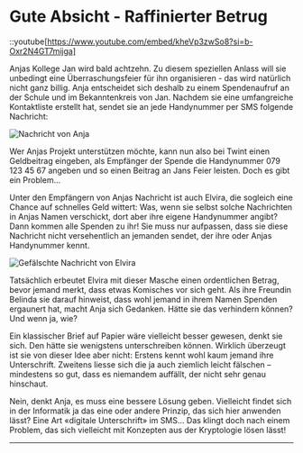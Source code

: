 # Gute Absicht - Raffinierter Betrug
::youtube[https://www.youtube.com/embed/kheVp3zwSo8?si=b-Oxr2N4GT7mijga]

Anjas Kollege Jan wird bald achtzehn. Zu diesem speziellen Anlass will sie unbedingt eine Überraschungsfeier für ihn organisieren - das wird natürlich nicht ganz billig. Anja entscheidet sich deshalb zu einem Spendenaufruf an der Schule und im Bekanntenkreis von Jan. Nachdem sie eine umfangreiche Kontaktliste erstellt hat, sendet sie an jede Handynummer per SMS folgende Nachricht:

![Nachricht von Anja](img/nachricht-anja.png)

Wer Anjas Projekt unterstützen möchte, kann nun also bei Twint einen Geldbeitrag eingeben, als Empfänger der Spende die Handynummer 079 123 45 67 angeben und so einen Beitrag an Jans Feier leisten. Doch es gibt ein Problem...

Unter den Empfängern von Anjas Nachricht ist auch Elvira, die sogleich eine Chance auf schnelles Geld wittert: Was, wenn sie selbst solche Nachrichten in Anjas Namen verschickt, dort aber ihre eigene Handynummer angibt? Dann kommen alle Spenden zu ihr! Sie muss nur aufpassen, dass sie diese Nachricht nicht versehentlich an jemanden sendet, der ihre oder Anjas Handynummer kennt.

![Gefälschte Nachricht von Elvira](img/nachricht-elvira.png)

Tatsächlich erbeutet Elvira mit dieser Masche einen ordentlichen Betrag, bevor jemand merkt, dass etwas Komisches vor sich geht. Als ihre Freundin Belinda sie darauf hinweist, dass wohl jemand in ihrem Namen Spenden ergaunert hat, macht Anja sich Gedanken. Hätte sie das verhindern können? Und wenn ja, wie?

Ein klassischer Brief auf Papier wäre vielleicht besser gewesen, denkt sie sich. Den hätte sie wenigstens unterschreiben können. Wirklich überzeugt ist sie von dieser Idee aber nicht: Erstens kennt wohl kaum jemand ihre Unterschrift. Zweitens liesse sich die ja auch ziemlich leicht fälschen – mindestens so gut, dass es niemandem auffällt, der nicht sehr genau hinschaut.

Nein, denkt Anja, es muss eine bessere Lösung geben. Vielleicht findet sich in der Informatik ja das eine oder andere Prinzip, das sich hier anwenden lässt? Eine Art «digitale Unterschrift» im SMS... Das klingt doch nach einem Problem, das sich vielleicht mit Konzepten aus der Kryptologie lösen lässt!

---
